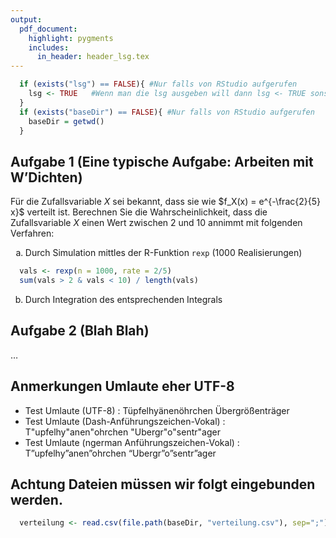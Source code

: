 ```yaml
---
output:
  pdf_document:
    highlight: pygments
    includes:
      in_header: header_lsg.tex
---
```

```r
  if (exists("lsg") == FALSE){ #Nur falls von RStudio aufgerufen
    lsg <- TRUE   #Wenn man die lsg ausgeben will dann lsg <- TRUE sonst 
  }
  if (exists("baseDir") == FALSE){ #Nur falls von RStudio aufgerufen
    baseDir = getwd()
  }
```

\begin{center} \textbf{\Large Arbeitsblatt 1} \end{center}

## Aufgabe 1 (Eine typische Aufgabe: Arbeiten mit W'Dichten) 
Für die Zufallsvariable $X$ sei bekannt, dass sie wie $f_X(x) = e^{-\frac{2}{5} x}$ verteilt ist. Berechnen Sie die Wahrscheinlichkeit, dass die Zufallsvariable $X$ einen Wert zwischen 2 und 10 annimmt mit folgenden Verfahren:

a)  Durch Simulation mittles der R-Funktion `rexp` (1000 Realisierungen) 
```r
  vals <- rexp(n = 1000, rate = 2/5)
  sum(vals > 2 & vals < 10) / length(vals)
```

b)  Durch Integration des entsprechenden Integrals
\lsg{
  $\int_2^{10} f_X(x) \; dx = \ldots = 2.5$
}

## Aufgabe 2 (Blah Blah)
...

## Anmerkungen **Umlaute eher UTF-8**
* Test Umlaute (UTF-8)   : Tüpfelhyänenöhrchen Übergrößenträger
* Test Umlaute (\LaTeX  Dash-Anführungszeichen-Vokal)  : T\"upfelhy\"anen\"ohrchen \"Ubergr\"o\"sentr\"ager
* Test Umlaute (ngerman Anführungszeichen-Vokal) : T"upfelhy"anen"ohrchen "Ubergr"o"sentr"ager

## Achtung Dateien müssen wir folgt eingebunden werden.
```r
  verteilung <- read.csv(file.path(baseDir, "verteilung.csv"), sep=";")
```




